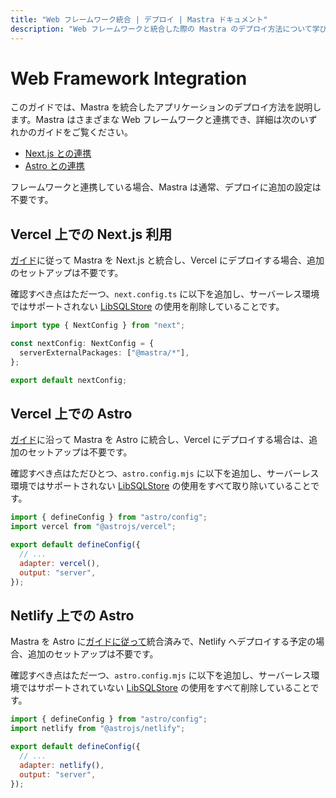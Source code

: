 ```yaml
---
title: "Web フレームワーク統合 | デプロイ | Mastra ドキュメント"
description: "Web フレームワークと統合した際の Mastra のデプロイ方法について学びます"
---
```


# Web Framework Integration

このガイドでは、Mastra を統合したアプリケーションのデプロイ方法を説明します。Mastra はさまざまな Web フレームワークと連携でき、詳細は次のいずれかのガイドをご覧ください。

- [Next.js との連携](/docs/frameworks/web-frameworks/next-js)
- [Astro との連携](/docs/frameworks/web-frameworks/astro)

フレームワークと連携している場合、Mastra は通常、デプロイに追加の設定は不要です。

## Vercel 上での Next.js 利用

[ガイド](/docs/frameworks/web-frameworks/next-js)に従って Mastra を Next.js と統合し、Vercel にデプロイする場合、追加のセットアップは不要です。

確認すべき点はただ一つ、`next.config.ts` に以下を追加し、サーバーレス環境ではサポートされない [LibSQLStore](/docs/deployment/overview) の使用を削除していることです。

```typescript {4} title="next.config.ts" showLineNumbers copy
import type { NextConfig } from "next";

const nextConfig: NextConfig = {
  serverExternalPackages: ["@mastra/*"],
};

export default nextConfig;
```


## Vercel 上での Astro

[ガイド](/docs/frameworks/web-frameworks/astro)に沿って Mastra を Astro に統合し、Vercel にデプロイする場合は、追加のセットアップは不要です。

確認すべき点はただひとつ、`astro.config.mjs` に以下を追加し、サーバーレス環境ではサポートされない [LibSQLStore](/docs/deployment/overview) の使用をすべて取り除いていることです。

```javascript {2,6,7} title="astro.config.mjs" showLineNumbers copy
import { defineConfig } from "astro/config";
import vercel from "@astrojs/vercel";

export default defineConfig({
  // ...
  adapter: vercel(),
  output: "server",
});
```


## Netlify 上での Astro

Mastra を Astro に[ガイドに従って](/docs/frameworks/web-frameworks/astro)統合済みで、Netlify へデプロイする予定の場合、追加のセットアップは不要です。

確認すべき点はただ一つ、`astro.config.mjs` に以下を追加し、サーバーレス環境ではサポートされていない [LibSQLStore](/docs/deployment/overview) の使用をすべて削除していることです。

```javascript {2,6,7} title="astro.config.mjs" showLineNumbers copy
import { defineConfig } from "astro/config";
import netlify from "@astrojs/netlify";

export default defineConfig({
  // ...
  adapter: netlify(),
  output: "server",
});
```
